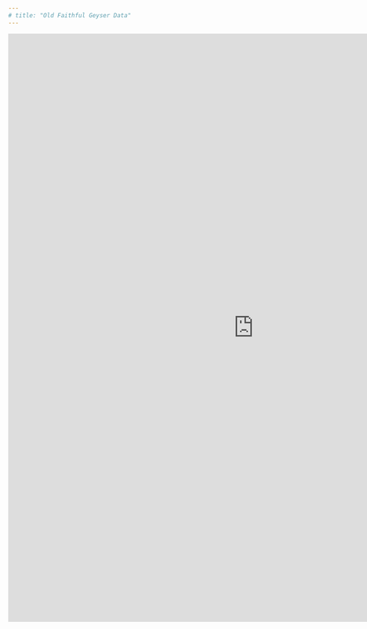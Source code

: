 ```yaml
---
# title: "Old Faithful Geyser Data"
---
```



````{=html}
<style>iframe{height: 1200px; width: 1000px}</style>
<iframe height="100%" width="100%" frameborder="no"
src="https://bcdanl.shinyapps.io/03_storms_filtered/">
</iframe>
```` 